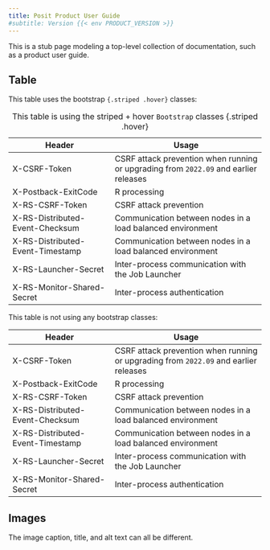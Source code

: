 ```yaml
---
title: Posit Product User Guide
#subtitle: Version {{< env PRODUCT_VERSION >}}
---
```


This is a stub page modeling a top-level collection of documentation, such as
a product user guide.

## Table

This table uses the bootstrap `{.striped .hover}` classes:

| Header                           | Usage                                                                              |
|-----------------------------|-------------------------------------------|
| X-CSRF-Token                     | CSRF attack prevention when running or upgrading from `2022.09` and earlier releases |
| X-Postback-ExitCode              | R processing                                                                       |
| X-RS-CSRF-Token                  | CSRF attack prevention                                                             |
| X-RS-Distributed-Event-Checksum  | Communication between nodes in a load balanced environment                         |
| X-RS-Distributed-Event-Timestamp | Communication between nodes in a load balanced environment                         |
| X-RS-Launcher-Secret             | Inter-process communication with the Job Launcher                                  |
| X-RS-Monitor-Shared-Secret       | Inter-process authentication                                                       |
:This table is using the striped + hover `Bootstrap` classes {.striped .hover}


This table is not using any bootstrap classes:

| Header                           | Usage                                                                              |
|-----------------------------|-------------------------------------------|
| X-CSRF-Token                     | CSRF attack prevention when running or upgrading from `2022.09` and earlier releases |
| X-Postback-ExitCode              | R processing                                                                       |
| X-RS-CSRF-Token                  | CSRF attack prevention                                                             |
| X-RS-Distributed-Event-Checksum  | Communication between nodes in a load balanced environment                         |
| X-RS-Distributed-Event-Timestamp | Communication between nodes in a load balanced environment                         |
| X-RS-Launcher-Secret             | Inter-process communication with the Job Launcher                                  |
| X-RS-Monitor-Shared-Secret       | Inter-process authentication                                                       |

## Images

The image caption, title, and alt text can all be different.
<!---
![This is a test image](/_extensions/posit-docs/assets/images/posit-logo-fullcolor-TM.svg "Title: Posit logo"){fig-alt="testing for alt text stuff" width=240 fig-align="left"}
--->